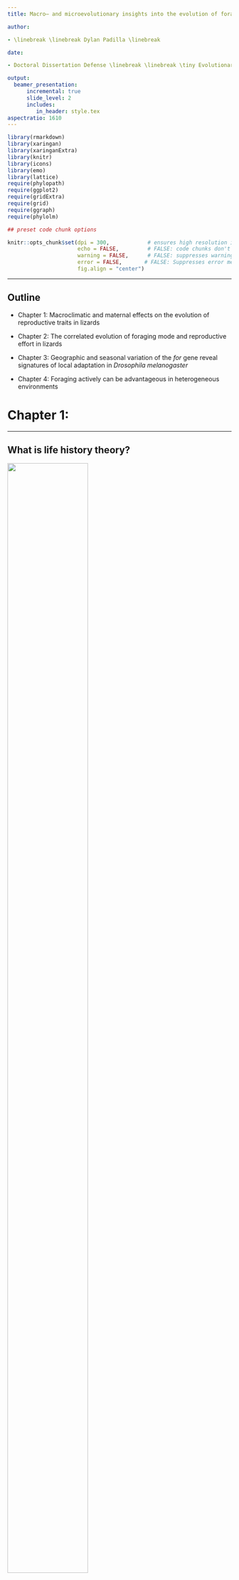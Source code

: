 ```yaml
---
title: Macro– and microevolutionary insights into the evolution of foraging behavior and the life history

author:

- \linebreak \linebreak Dylan Padilla \linebreak

date:

- Doctoral Dissertation Defense \linebreak \linebreak \tiny Evolutionary Biology PhD Program \linebreak School of Life Sciences \linebreak October 15, 2024

output:
  beamer_presentation:
      incremental: true
      slide_level: 2
      includes:
         in_header: style.tex
aspectratio: 1610
---
```


```r

library(rmarkdown)
library(xaringan)
library(xaringanExtra)
library(knitr)
library(icons)
library(emo)
library(lattice)
require(phylopath)
require(ggplot2)
require(gridExtra)
require(grid)
require(ggraph)
require(phylolm)

## preset code chunk options

knitr::opts_chunk$set(dpi = 300,            # ensures high resolution images
                      echo = FALSE,         # FALSE: code chunks don't show
                      warning = FALSE,      # FALSE: suppresses warning messages
                      error = FALSE,       # FALSE: Suppresses error messages
                      fig.align = "center")

```



***

## Outline

- Chapter 1: Macroclimatic and maternal effects on the evolution of reproductive traits in lizards

- Chapter 2: The correlated evolution of foraging mode and reproductive effort in lizards

- Chapter 3: Geographic and seasonal variation of the *for* gene reveal signatures of local adaptation in *Drosophila melanogaster*

- Chapter 4: Foraging actively can be advantageous in heterogeneous environments




# Chapter 1:


***

## What is life history theory?

\begincols
  \begincol{.48\textwidth}

\justifying

![](imgs/hatchlings.jpeg){#id .class width=60% height=80%}
![](imgs/lizard_eggs.jpeg){#id .class width=70% height=70%}
<br><br>
  \endcol
\begincol{.48\textwidth}

\justifying

![](imgs/komodo_dragon.jpeg){#id .class width=80% height=70%}
![](imgs/phrynosoma.jpeg)

  \endcol
\endcols

***

## Optimal reproductive tactics

```r

knitr::include_graphics("imgs/hyp1.png")

```

